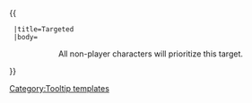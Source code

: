 {{ {{{1|Tooltip hover box}}}
  |title=Targeted
  |body=<center>All non-player characters will prioritize this target.
</center>
}}<noinclude>[[Category:Tooltip templates]]</noinclude>